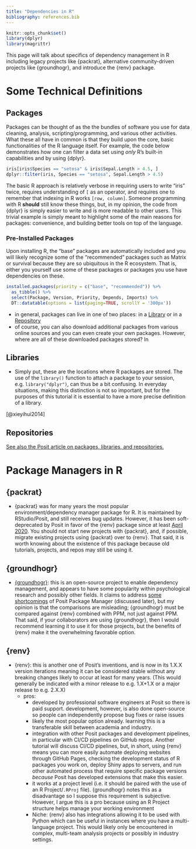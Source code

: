 ```yaml
---
title: "Dependencies in R"
bibliography: references.bib
---
```


```r
knitr::opts_chunk$set()
library(dplyr)
library(magrittr)
```

This page will talk about specifics of dependency management in R including legacy projects like {packrat}, alternative community-driven projects like {groundhogr}, and introduce the {renv} package.

# Some Technical Definitions

## Packages

Packages can be thought of as the the bundles of software you use for data cleaning, analysis, scripting/programming, and various other activities. What these all have in common is that they build upon the core, basic functionalities of the R language itself. For example, the code below demonstrates how one can filter a data set using *only* R's built-in capabilities and by using {dplyr}.

```r
iris[iris$Species == "setosa" & iris$Sepal.Length > 4.5, ]
dplyr::filter(iris, Species == "setosa", Sepal.Length > 4.5)
```


The basic R approach is relatively verbose in requiring users to write "iris" twice, requires understanding of `[` as an operator, and requires one to remember that indexing in R works `[row, column]`. Someone programming with R **should** still know these things, but, in my opinion, the code from {dplyr} is simply easier to write and is more readable to other users. This trivial example is simply meant to highlight some of the main reasons for packages: convenience, and building better tools on top of the language.

### Pre-Installed Packages

Upon installing R, the "base" packages are automatically included and you will likely recognize some of the "recommended" packages such as Matrix or survival because they are so ubiquitous in the R ecosystem. That is, either you yourself use some of these packages or packages you use have dependencies on these.


```r
installed.packages(priority = c("base", "recommended")) %>%
  as_tibble() %>%
  select(Package, Version, Priority, Depends, Imports) %>%
  DT::datatable(options = list(paging=TRUE, scrollY = '300px'))
```

-   in general, packages can live in one of two places: in a [Library](#libraries) or in a [Repository](#repositories)
-   of course, you can also download additional packages from various online sources and you can even create your own packages. However, where are all of these downloaded packages stored? In

## Libraries {#libraries}

-   Simply put, these are the locations where R packages are stored. The use of the `library()` function to attach a package to your session, e.g. `library("dplyr")`, can thus be a bit confusing. In everyday situations, making this distinction is not so important, but for the purposes of this tutorial it is essential to have a more precise definition of a library.

[@xieyihui2014]

## Repositories {#repositories}

[See also the Posit article on packages, libraries, and repositories.](https://solutions.posit.co/envs-pkgs/repos_and_libs/)

# Package Managers in R

## {packrat}

-   {packrat} was for many years the most popular environment/dependency manager package for R. It is maintained by RStudio/Posit, and still receives bug updates. However, it has been soft-deprecated by Posit in favor of the {renv} package since at least [April 2020](https://github.com/rstudio/packrat/commit/90520e2247f65b2b9fb21bfa804444bd5ab2b78c). You should not start new projects with {packrat}, and, if possible, migrate existing projects using {packrat} over to {renv}. That said, it is worth knowing about the existence of this package because old tutorials, projects, and repos may still be using it.

## {groundhogr}

-   [{groundhogr}](https://groundhogr.com/): this is an open-source project to enable dependency management, and appears to have some popularity within psychological research and possibly other fields. It claims to address [some shortcomings](https://groundhogr.com/p3m/) of Posit Package Manager (discussed later), but my opinion is that the comparisons are misleading; {groundhogr} must be compared against {renv} combined with PPM, not just against PPM. That said, if your collaborators are using {groundhogr}, then I would recommend learning it to use it for those projects, but the benefits of {renv} make it the overwhelming favorable option.

## {renv}

-   {renv}: this is another one of Posit's inventions, and is now in its 1.X.X version iterations meaning it can be considered stable without any breaking changes likely to occur at least for many years. (This would generally be indicated with a minor release to e.g. 1.X+1.X or a major release to e.g. 2.X.X)
    -   pros:
        -   developed by professional software engineers at Posit so there is paid support. development, however, is also done open-source so people can independently propose bug fixes or raise issues
        -   likely the most popular option already. learning this is a transferable skill between academia and industry.
        -   integration with other Posit packages and development pipelines, in particular with CI/CD pipelines on GitHub repos. Another tutorial will discuss CI/CD pipelines, but, in short, using {renv} means you can more easily automate deploying websites through GitHub Pages, checking the development status of R packages you work on, deploy Shiny apps to servers, and run other automated process that require specific package versions *because* Posit has developed extensions that make this easier.
        -   it works at a project level (i.e. it should be paired with the use of an R Project/`.RProj` file). {groundhogr} notes this as a disadvantage so I suppose this requirement is subjective. However, I argue this is a pro because using an R Project structure helps manage your working environment
        -   Niche: {renv} also has integrations allowing it to be used with Python which can be useful in instances where you have a multi-language project. This would likely only be encountered in complex, multi-team analysis projects or possibly in industry settings.
